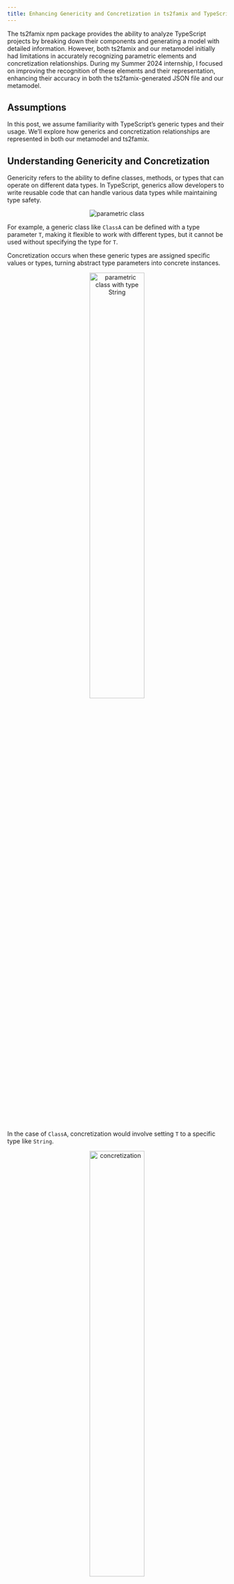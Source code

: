 ```yaml
---
title: Enhancing Genericity and Concretization in ts2famix and TypeScript Metamodel
---
```


The ts2famix npm package provides the ability to analyze TypeScript projects by breaking down their components and generating a model with detailed information. However, both ts2famix and our metamodel initially had limitations in accurately recognizing parametric elements and concretization relationships. During my Summer 2024 internship, I focused on improving the recognition of these elements and their representation, enhancing their accuracy in both the ts2famix-generated JSON file and our metamodel.

## Assumptions

In this post, we assume familiarity with TypeScript’s generic types and their usage. We’ll explore how generics and concretization relationships are represented in both our metamodel and ts2famix.

## Understanding Genericity and Concretization

Genericity refers to the ability to define classes, methods, or types that can operate on different data types. In TypeScript, generics allow developers to write reusable code that can handle various data types while maintaining type safety. 

<div style="text-align: center;">
  <img src="classA.PNG" alt="parametric class" />
</div>

For example, a generic class like `ClassA` can be defined with a type parameter `T`, making it flexible to work with different types, but it cannot be used without specifying the type for `T`.

Concretization occurs when these generic types are assigned specific values or types, turning abstract type parameters into concrete instances. 

<div style="text-align: center;">
  <img src="parametricClassWithType.PNG" alt="parametric class with type String" style="width: 50%;"/>
</div>

In the case of `ClassA`, concretization would involve setting `T` to a specific type like `String`.

<div style="text-align: center;">
  <img src="concretization.PNG" alt="concretization" style="width: 50%;"/>
</div>

In this example, we have two classes: `ClassA<T>`, a generic class with the parameter `T`, and `ClassA<String>`, a concrete class where `T` is specified as `String`. This illustrates a concretization relationship between `ClassA<T>` and `ClassA<String>`, as well as a parameter concretization relationship between the generic parameter `T` and the concrete parameter `String`.

(note : This example is explained in detail throughout this <a href="https://modularmoose.org/posts/2023-07-13-parametric">blog post</a>.)

## Implementation in Our Metamodel

Now that we’ve established a theoretical understanding of generics and concretization, we can see how these concepts were implemented in our metamodel. 

<div style="text-align: center;">
  <img src="model.png" alt="model" style="width: 90%;"/>
</div>

Our metamodel includes 8 new classes: 

 _ Five representing the core generic structures: `ParametricClass`, `ParametricInterface`, `ParametricFunction`, `ParametricMethod`, and `ParametricArrowFunction`.

 _ One: `ParameterType`, which refers to the parameters of a parametric element.

 _ And two classes, `Concretisation` and `ParameterConcretisation`, defining relationships between parametric elements and between parameter types, respectively.

The use of traits has been key in organizing parametric elements and concretizations, allowing us to handle them in a structured, modular way. 

We have 5 new traits in our meta-model:

 _ `TParametricEntity` is a general type used by all parametric entities, including `ParametricClass`, `ParametricInterface`, `ParametricFunction`, `ParametricMethod`, and `ParametricArrowFunction`.

 _ `TConcreteParameterType` represents concrete parameters 
 
 _ `TGenericParameterType` represents generic parameters.  

 _ `TConcretisation` establishes a link between two `TParametricEntity` instances. A `TParametricEntity` can have one or more concretizations with other `TParametricEntity` objects. Each `TParametricEntity` that is a concretization of another holds a reference to its generic entity.  

 _ `TParameterConcretisation` works similarly to `TConcretisation`, but instead of linking two `TParametricEntity` instances, it connects a `TConcreteParameterType` with a `TGenericParameterType`. A `TGenericParameterType` can have multiple concretizations, and a `TConcreteParameterType` contains references to its generics.

(note : This example is explained in detail throughout this <a href="https://modularmoose.org/moose-wiki/Developers/predefinedEntities#genericity">blog post</a>.)

## Unified Approach in the Metamodel and ts2famix

Both our metamodel and the ts2famix npm package share a consistent approach to representing generics and concretization relationships. In our metamodel, parametric elements and their concretizations are modeled clearly to reflect the relationships between abstract types and their concrete instances. These representations are aligned with how ts2famix handles generics in TypeScript projects, ensuring that improvements in the recognition of parametric elements are mirrored in both the model and the code analysis process.

## Conclusion

In this post, we’ve explored how generics and concretization relationships are modeled both in our metamodel and the ts2famix npm package. By ensuring a consistent approach across both systems, we’ve enhanced the accuracy and usability of these parametric elements in TypeScript project analysis.